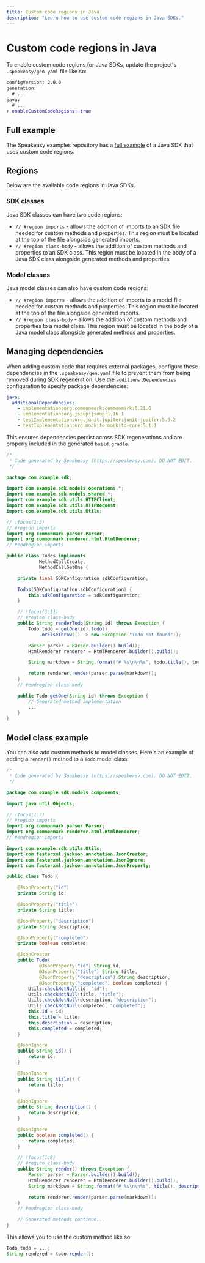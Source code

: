 ```yaml
---
title: Custom code regions in Java
description: "Learn how to use custom code regions in Java SDKs."
---
```


# Custom code regions in Java

To enable custom code regions for Java SDKs, update the project's
`.speakeasy/gen.yaml` file like so:

```diff .speakeasy/gen.yaml
configVersion: 2.0.0
generation:
  # ...
java:
  # ...
+ enableCustomCodeRegions: true
```

## Full example

The Speakeasy examples repository has a [full example](https://github.com/speakeasy-api/examples/tree/main/customcode-sdkclasses-java) of a Java SDK
that uses custom code regions.

## Regions

Below are the available code regions in Java SDKs.

### SDK classes

Java SDK classes can have two code regions:

- `// #region imports` - allows the addition of imports to an SDK file needed for
  custom methods and properties. This region must be located at the top of the
  file alongside generated imports.
- `// #region class-body` - allows the addition of custom methods and
  properties to an SDK class. This region must be located in the body of a Java
  SDK class alongside generated methods and properties.

### Model classes

Java model classes can also have custom code regions:

- `// #region imports` - allows the addition of imports to a model file needed for
  custom methods and properties. This region must be located at the top of the
  file alongside generated imports.
- `// #region class-body` - allows the addition of custom methods and
  properties to a model class. This region must be located in the body of a Java
  model class alongside generated methods and properties.

## Managing dependencies

When adding custom code that requires external packages, configure these dependencies in the `.speakeasy/gen.yaml` file to prevent them from being removed during SDK regeneration. Use the `additionalDependencies` configuration to specify package dependencies:

```yaml .speakeasy/gen.yaml
java:
  additionalDependencies:
    - implementation:org.commonmark:commonmark:0.21.0
    - implementation:org.jsoup:jsoup:1.16.1
    - testImplementation:org.junit.jupiter:junit-jupiter:5.9.2
    - testImplementation:org.mockito:mockito-core:5.1.1
```

This ensures dependencies persist across SDK regenerations and are properly included in the generated `build.gradle`.

```java src/main/java/com/example/sdk/Todos.java
/*
 * Code generated by Speakeasy (https://speakeasy.com). DO NOT EDIT.
 */

package com.example.sdk;

import com.example.sdk.models.operations.*;
import com.example.sdk.models.shared.*;
import com.example.sdk.utils.HTTPClient;
import com.example.sdk.utils.HTTPRequest;
import com.example.sdk.utils.Utils;

// !focus(1:3)
// #region imports
import org.commonmark.parser.Parser;
import org.commonmark.renderer.html.HtmlRenderer;
// #endregion imports

public class Todos implements
            MethodCallCreate,
            MethodCallGetOne {

    private final SDKConfiguration sdkConfiguration;

    Todos(SDKConfiguration sdkConfiguration) {
        this.sdkConfiguration = sdkConfiguration;
    }

    // !focus(1:11)
    // #region class-body
    public String renderTodo(String id) throws Exception {
        Todo todo = getOne(id).todo()
            .orElseThrow(() -> new Exception("Todo not found"));

        Parser parser = Parser.builder().build();
        HtmlRenderer renderer = HtmlRenderer.builder().build();

        String markdown = String.format("# %s\n\n%s", todo.title(), todo.description());

        return renderer.render(parser.parse(markdown));
    }
    // #endregion class-body

    public Todo getOne(String id) throws Exception {
        // Generated method implementation
        ...
    }
}
```

## Model class example

You can also add custom methods to model classes. Here's an example of adding a `render()` method to a `Todo` model class:

```java src/main/java/com/example/sdk/models/components/Todo.java
/*
 * Code generated by Speakeasy (https://speakeasy.com). DO NOT EDIT.
 */

package com.example.sdk.models.components;

import java.util.Objects;

// !focus(1:3)
// #region imports
import org.commonmark.parser.Parser;
import org.commonmark.renderer.html.HtmlRenderer;
// #endregion imports

import com.example.sdk.utils.Utils;
import com.fasterxml.jackson.annotation.JsonCreator;
import com.fasterxml.jackson.annotation.JsonIgnore;
import com.fasterxml.jackson.annotation.JsonProperty;

public class Todo {

    @JsonProperty("id")
    private String id;

    @JsonProperty("title")
    private String title;

    @JsonProperty("description")
    private String description;

    @JsonProperty("completed")
    private boolean completed;

    @JsonCreator
    public Todo(
            @JsonProperty("id") String id,
            @JsonProperty("title") String title,
            @JsonProperty("description") String description,
            @JsonProperty("completed") boolean completed) {
        Utils.checkNotNull(id, "id");
        Utils.checkNotNull(title, "title");
        Utils.checkNotNull(description, "description");
        Utils.checkNotNull(completed, "completed");
        this.id = id;
        this.title = title;
        this.description = description;
        this.completed = completed;
    }

    @JsonIgnore
    public String id() {
        return id;
    }

    @JsonIgnore
    public String title() {
        return title;
    }

    @JsonIgnore
    public String description() {
        return description;
    }

    @JsonIgnore
    public boolean completed() {
        return completed;
    }

    // !focus(1:8)
    // #region class-body
    public String render() throws Exception {
        Parser parser = Parser.builder().build();
        HtmlRenderer renderer = HtmlRenderer.builder().build();
        String markdown = String.format("# %s\n\n%s", title(), description());

        return renderer.render(parser.parse(markdown));
    }
    // #endregion class-body

    // Generated methods continue...
}
```

This allows you to use the custom method like so:

```java
Todo todo = ...;
String rendered = todo.render();
```
